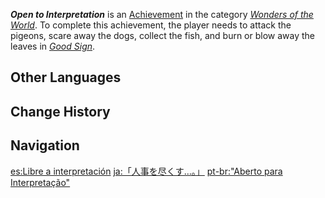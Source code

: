 {{Achievement Infobox
|id           = 84526
|order id     = 4050
|category     = Wonders of the World
|description  = Ruin 4 signs of an imminent romance.
|requirements = In ''[[Good Sign]],'' attack the pigeons, scare away the dogs, kill the fish and scare the cat, and burn or blow away the leaves.
|primogems    = 5
|tracking     = 
|hidden       = 1
|type         = Commission
}}
'''''Open to Interpretation''''' is an [[Achievement]] in the category ''[[Wonders of the World]]''. To complete this achievement, the player needs to attack the pigeons, scare away the dogs, collect the fish, and burn or blow away the leaves in ''[[Good Sign]]''.
<!--
==Trivia==

==Video Guides==
{{EVT
|video1   = 
|caption1 = 
}}
-->
==Other Languages==
{{Other Languages
|en      = Open to Interpretation
|zhs     = 「…而尽人事。」
|zhs_rm  = "...Ér Jìn Rén Shì."
|zht     = 「…而盡人事。」
|zht_rm  = "...Ér Jìn Rén Shì."
|zh_tl   = 
|ja      = 「人事を尽くす…。」
|ja_rm   = "Jinji wo Tsukusu...."{{Assumed}}
|ja_tl   = "To Try Every Possible Means..."
|ko      = 「진인사대천명」
|ko_tl   = "Man Proposes, God Disposes"
|es      = Libre a interpretación
|es_tl   = Open to Interpretation
|fr      = Aux mortels les affaires des hommes...
|fr_tl   = To Mortals the Matters of Men...
|ru      = Открыто для интерпретации
|ru_tl   = Open to Interpretation
|th      = "...และทำให้ดีที่สุด"
|th_rm   = 
|th_tl   = 
|vi      = "...Cố hết sức mình."
|vi_tl   = 
|de      = „Alles in meiner Macht stehende“
|de_tl   = "Everything Within My Power"
|id      = Terbuka untuk Interpretasi
|id_tl   = Open for Interpretation
|pt      = "Aberto para Interpretação"
|pt_tl   = "Open for Interpretation"
|tr      = Yoruma Açık
|tr_tl   = Open to Interpretation
|it      = Libera interpretazione
|it_tl   = 
}}

==Change History==
{{Change History|1.0}}
<!--
==References==
{{Reflist}}
-->
==Navigation==
{{Achievement Navbox|Wonders of the World|Commission}}

[[es:Libre a interpretación]]
[[ja:「人事を尽くす…。」]]
[[pt-br:"Aberto para Interpretação"]]